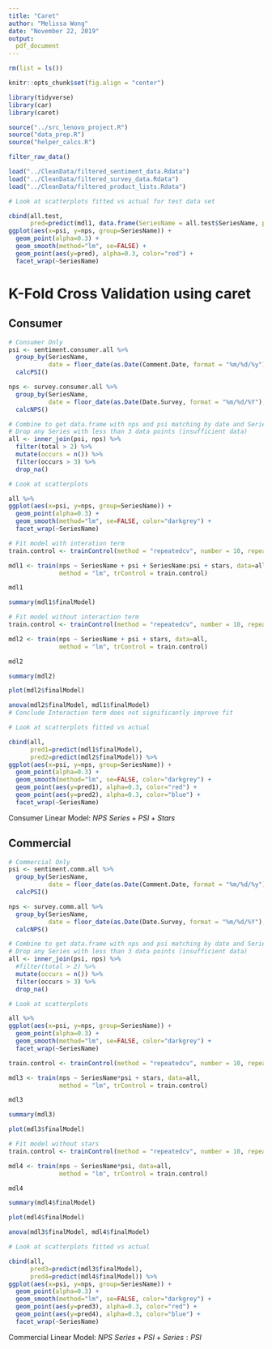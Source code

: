 ```yaml
---
title: "Caret"
author: "Melissa Wong"
date: "November 22, 2019"
output:
  pdf_document
---
```


```r
rm(list = ls())

knitr::opts_chunk$set(fig.align = "center")

library(tidyverse)
library(car)
library(caret)

source("../src_lenovo_project.R")
source("data_prep.R")
source("helper_calcs.R")
```


```r
filter_raw_data()

load("../CleanData/filtered_sentiment_data.Rdata")
load("../CleanData/filtered_survey_data.Rdata")
load("../CleanData/filtered_product_lists.Rdata")

```


```r
# Look at scatterplots fitted vs actual for test data set

cbind(all.test, 
      pred=predict(mdl1, data.frame(SeriesName = all.test$SeriesName, psi=all.test$psi))) %>%
ggplot(aes(x=psi, y=nps, group=SeriesName)) +
  geom_point(alpha=0.3) +
  geom_smooth(method="lm", se=FALSE) +
  geom_point(aes(y=pred), alpha=0.3, color="red") +
  facet_wrap(~SeriesName)
```


# K-Fold Cross Validation using caret

## Consumer
```r
# Consumer Only
psi <- sentiment.consumer.all %>%
  group_by(SeriesName,
           date = floor_date(as.Date(Comment.Date, format = "%m/%d/%y"), unit = "month")) %>%
  calcPSI()

nps <- survey.consumer.all %>%
  group_by(SeriesName,
           date = floor_date(as.Date(Date.Survey, format = "%m/%d/%Y"), unit = "month")) %>%
  calcNPS()

# Combine to get data.frame with nps and psi matching by date and Series
# Drop any Series with less than 3 data points (insufficient data)
all <- inner_join(psi, nps) %>%
  filter(total > 2) %>%
  mutate(occurs = n()) %>%
  filter(occurs > 3) %>%
  drop_na()

# Look at scatterplots 

all %>%
ggplot(aes(x=psi, y=nps, group=SeriesName)) +
  geom_point(alpha=0.3) +
  geom_smooth(method="lm", se=FALSE, color="darkgrey") +
  facet_wrap(~SeriesName)
```

```r
# Fit model with interation term
train.control <- trainControl(method = "repeatedcv", number = 10, repeats=3)

mdl1 <- train(nps ~ SeriesName + psi + SeriesName:psi + stars, data=all,
              method = "lm", trControl = train.control)

mdl1
```

```r
summary(mdl1$finalModel)
```

```r
# Fit model without interaction term
train.control <- trainControl(method = "repeatedcv", number = 10, repeats=3)

mdl2 <- train(nps ~ SeriesName + psi + stars, data=all,
              method = "lm", trControl = train.control)

mdl2
```

```r
summary(mdl2)
```

```r
plot(mdl2$finalModel)
```
```r
anova(mdl2$finalModel, mdl1$finalModel)
# Conclude Interaction term does not significantly improve fit
```

```r
# Look at scatterplots fitted vs actual

cbind(all, 
      pred1=predict(mdl1$finalModel),
      pred2=predict(mdl2$finalModel)) %>%
ggplot(aes(x=psi, y=nps, group=SeriesName)) +
  geom_point(alpha=0.3) +
  geom_smooth(method="lm", se=FALSE, color="darkgrey") +
  geom_point(aes(y=pred1), alpha=0.3, color="red") +
  geom_point(aes(y=pred2), alpha=0.3, color="blue") +
  facet_wrap(~SeriesName)
```

Consumer Linear Model: $NPS ~ Series + PSI + Stars$

## Commercial

```r
# Commercial Only
psi <- sentiment.comm.all %>%
  group_by(SeriesName,
           date = floor_date(as.Date(Comment.Date, format = "%m/%d/%y"), unit = "month")) %>%
  calcPSI()

nps <- survey.comm.all %>%
  group_by(SeriesName,
           date = floor_date(as.Date(Date.Survey, format = "%m/%d/%Y"), unit = "month")) %>%
  calcNPS()

# Combine to get data.frame with nps and psi matching by date and Series
# Drop any Series with less than 3 data points (insufficient data)
all <- inner_join(psi, nps) %>%
  #filter(total > 2) %>%
  mutate(occurs = n()) %>%
  filter(occurs > 3) %>%
  drop_na()

# Look at scatterplots 

all %>%
ggplot(aes(x=psi, y=nps, group=SeriesName)) +
  geom_point(alpha=0.3) +
  geom_smooth(method="lm", se=FALSE, color="darkgrey") +
  facet_wrap(~SeriesName)
```

```r
train.control <- trainControl(method = "repeatedcv", number = 10, repeats=3)

mdl3 <- train(nps ~ SeriesName*psi + stars, data=all,
              method = "lm", trControl = train.control)

mdl3
```


```r
summary(mdl3)
```
```r
plot(mdl3$finalModel)
```

```r
# Fit model without stars
train.control <- trainControl(method = "repeatedcv", number = 10, repeats=3)

mdl4 <- train(nps ~ SeriesName*psi, data=all,
              method = "lm", trControl = train.control)

mdl4
```

```r
summary(mdl4$finalModel)
```
```r
plot(mdl4$finalModel)
```
```r
anova(mdl3$finalModel, mdl4$finalModel)
```

```r
# Look at scatterplots fitted vs actual

cbind(all, 
      pred3=predict(mdl3$finalModel),
      pred4=predict(mdl4$finalModel)) %>%
ggplot(aes(x=psi, y=nps, group=SeriesName)) +
  geom_point(alpha=0.3) +
  geom_smooth(method="lm", se=FALSE, color="darkgrey") +
  geom_point(aes(y=pred3), alpha=0.3, color="red") +
  geom_point(aes(y=pred4), alpha=0.3, color="blue") +
  facet_wrap(~SeriesName)
```

Commercial Linear Model: $NPS ~ Series + PSI + Series:PSI$

